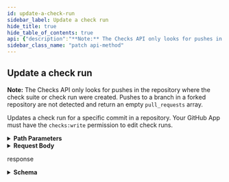```yaml
---
id: update-a-check-run
sidebar_label: Update a check run
hide_title: true
hide_table_of_contents: true
api: {"description":"**Note:** The Checks API only looks for pushes in the repository where the check suite or check run were created. Pushes to a branch in a forked repository are not detected and return an empty `pull_requests` array.\n\nUpdates a check run for a specific commit in a repository. Your GitHub App must have the `checks:write` permission to edit check runs.","externalDocs":{"description":"API method documentation","url":"https://docs.github.com/rest/reference/checks#update-a-check-run"},"operationId":"checks/update","parameters":[{"in":"path","name":"owner","required":true,"schema":{"type":"string"}},{"in":"path","name":"repo","required":true,"schema":{"type":"string"}},{"description":"check_run_id parameter","in":"path","name":"check_run_id","required":true,"schema":{"type":"integer"}}],"requestBody":{"content":{"application/json":{"example":{"completed_at":"2018-05-04T01:14:52.000Z","conclusion":"success","name":"mighty_readme","output":{"annotations":[{"annotation_level":"warning","end_line":2,"message":"Check your spelling for 'banaas'.","path":"README.md","raw_details":"Do you mean 'bananas' or 'banana'?","start_line":2,"title":"Spell Checker"},{"annotation_level":"warning","end_line":4,"message":"Check your spelling for 'aples'","path":"README.md","raw_details":"Do you mean 'apples' or 'Naples'","start_line":4,"title":"Spell Checker"}],"images":[{"alt":"Super bananas","image_url":"http://example.com/images/42"}],"summary":"There are 0 failures, 2 warnings, and 1 notices.","text":"You may have some misspelled words on lines 2 and 4. You also may want to add a section in your README about how to install your app.","title":"Mighty Readme report"},"started_at":"2018-05-04T01:14:52.000Z","status":"completed"},"schema":{"anyOf":[{"additionalProperties":true,"properties":{"status":{"enum":["completed"]}},"required":["conclusion"]},{"additionalProperties":true,"properties":{"status":{"enum":["queued","in_progress"]}}}],"properties":{"actions":{"description":"Possible further actions the integrator can perform, which a user may trigger. Each action includes a `label`, `identifier` and `description`. A maximum of three actions are accepted. See the [`actions` object](https://docs.github.com/rest/reference/checks#actions-object) description. To learn more about check runs and requested actions, see \"[Check runs and requested actions](https://docs.github.com/rest/reference/checks#check-runs-and-requested-actions).\"","items":{"properties":{"description":{"description":"A short explanation of what this action would do. The maximum size is 40 characters.","maxLength":40,"type":"string"},"identifier":{"description":"A reference for the action on the integrator's system. The maximum size is 20 characters.","maxLength":20,"type":"string"},"label":{"description":"The text to be displayed on a button in the web UI. The maximum size is 20 characters.","maxLength":20,"type":"string"}},"required":["label","description","identifier"],"type":"object"},"maxItems":3,"type":"array"},"completed_at":{"description":"The time the check completed. This is a timestamp in [ISO 8601](https://en.wikipedia.org/wiki/ISO_8601) format: `YYYY-MM-DDTHH:MM:SSZ`.","type":"string"},"conclusion":{"description":"**Required if you provide `completed_at` or a `status` of `completed`**. The final conclusion of the check. Can be one of `action_required`, `cancelled`, `failure`, `neutral`, `success`, `skipped`, `stale`, or `timed_out`.  \n**Note:** Providing `conclusion` will automatically set the `status` parameter to `completed`. You cannot change a check run conclusion to `stale`, only GitHub can set this.","enum":["action_required","cancelled","failure","neutral","success","skipped","stale","timed_out"],"type":"string"},"details_url":{"description":"The URL of the integrator's site that has the full details of the check.","type":"string"},"external_id":{"description":"A reference for the run on the integrator's system.","type":"string"},"name":{"description":"The name of the check. For example, \"code-coverage\".","type":"string"},"output":{"description":"Check runs can accept a variety of data in the `output` object, including a `title` and `summary` and can optionally provide descriptive details about the run. See the [`output` object](https://docs.github.com/rest/reference/checks#output-object-1) description.","properties":{"annotations":{"description":"Adds information from your analysis to specific lines of code. Annotations are visible in GitHub's pull request UI. Annotations are visible in GitHub's pull request UI. The Checks API limits the number of annotations to a maximum of 50 per API request. To create more than 50 annotations, you have to make multiple requests to the [Update a check run](https://docs.github.com/rest/reference/checks#update-a-check-run) endpoint. Each time you update the check run, annotations are appended to the list of annotations that already exist for the check run. For details about annotations in the UI, see \"[About status checks](https://help.github.com/articles/about-status-checks#checks)\". See the [`annotations` object](https://docs.github.com/rest/reference/checks#annotations-object-1) description for details.","items":{"properties":{"annotation_level":{"description":"The level of the annotation. Can be one of `notice`, `warning`, or `failure`.","enum":["notice","warning","failure"],"type":"string"},"end_column":{"description":"The end column of the annotation. Annotations only support `start_column` and `end_column` on the same line. Omit this parameter if `start_line` and `end_line` have different values.","type":"integer"},"end_line":{"description":"The end line of the annotation.","type":"integer"},"message":{"description":"A short description of the feedback for these lines of code. The maximum size is 64 KB.","type":"string"},"path":{"description":"The path of the file to add an annotation to. For example, `assets/css/main.css`.","type":"string"},"raw_details":{"description":"Details about this annotation. The maximum size is 64 KB.","type":"string"},"start_column":{"description":"The start column of the annotation. Annotations only support `start_column` and `end_column` on the same line. Omit this parameter if `start_line` and `end_line` have different values.","type":"integer"},"start_line":{"description":"The start line of the annotation.","type":"integer"},"title":{"description":"The title that represents the annotation. The maximum size is 255 characters.","type":"string"}},"required":["path","start_line","end_line","annotation_level","message"],"type":"object"},"maxItems":50,"type":"array"},"images":{"description":"Adds images to the output displayed in the GitHub pull request UI. See the [`images` object](https://docs.github.com/rest/reference/checks#annotations-object-1) description for details.","items":{"properties":{"alt":{"description":"The alternative text for the image.","type":"string"},"caption":{"description":"A short image description.","type":"string"},"image_url":{"description":"The full URL of the image.","type":"string"}},"required":["alt","image_url"],"type":"object"},"type":"array"},"summary":{"description":"Can contain Markdown.","maxLength":65535,"type":"string"},"text":{"description":"Can contain Markdown.","maxLength":65535,"type":"string"},"title":{"description":"**Required**.","type":"string"}},"required":["summary"],"type":"object"},"started_at":{"description":"This is a timestamp in [ISO 8601](https://en.wikipedia.org/wiki/ISO_8601) format: `YYYY-MM-DDTHH:MM:SSZ`.","type":"string"},"status":{"description":"The current status. Can be one of `queued`, `in_progress`, or `completed`.","enum":["queued","in_progress","completed"],"type":"string"}},"type":"object"}}}},"responses":{"200":{"content":{"application/json":{"examples":{"default":{"value":{"app":{"created_at":"2017-07-08T20:18:44.000Z","description":"","events":["push","pull_request"],"external_url":"https://example.com","html_url":"https://github.com/apps/octoapp","id":1,"name":"Octocat App","node_id":"MDExOkludGVncmF0aW9uMQ==","owner":{"avatar_url":"https://github.com/images/error/octocat_happy.gif","events_url":"https://api.github.com/orgs/github/events","followers_url":"https://api.github.com/users/octocat/followers","following_url":"https://api.github.com/users/octocat/following{/other_user}","gists_url":"https://api.github.com/users/octocat/gists{/gist_id}","gravatar_id":"","html_url":"https://github.com/octocat","id":1,"login":"github","node_id":"MDEyOk9yZ2FuaXphdGlvbjE=","organizations_url":"https://api.github.com/users/octocat/orgs","received_events_url":"https://api.github.com/users/octocat/received_events","repos_url":"https://api.github.com/orgs/github/repos","site_admin":true,"starred_url":"https://api.github.com/users/octocat/starred{/owner}{/repo}","subscriptions_url":"https://api.github.com/users/octocat/subscriptions","type":"User","url":"https://api.github.com/orgs/github"},"permissions":{"contents":"read","issues":"write","metadata":"read","single_file":"write"},"slug":"octoapp","updated_at":"2017-07-08T20:18:44.000Z"},"check_suite":{"id":5},"completed_at":"2018-05-04T01:14:52.000Z","conclusion":"neutral","details_url":"https://example.com","external_id":"","head_sha":"ce587453ced02b1526dfb4cb910479d431683101","html_url":"https://github.com/github/hello-world/runs/4","id":4,"name":"mighty_readme","node_id":"MDg6Q2hlY2tSdW40","output":{"annotations_count":2,"annotations_url":"https://api.github.com/repos/github/hello-world/check-runs/4/annotations","summary":"There are 0 failures, 2 warnings, and 1 notice.","text":"You may have some misspelled words on lines 2 and 4. You also may want to add a section in your README about how to install your app.","title":"Mighty Readme report"},"pull_requests":[{"base":{"ref":"master","repo":{"id":526,"name":"hello-world","url":"https://api.github.com/repos/github/hello-world"},"sha":"e7fdf7640066d71ad16a86fbcbb9c6a10a18af4f"},"head":{"ref":"say-hello","repo":{"id":526,"name":"hello-world","url":"https://api.github.com/repos/github/hello-world"},"sha":"3dca65fa3e8d4b3da3f3d056c59aee1c50f41390"},"id":1934,"number":3956,"url":"https://api.github.com/repos/github/hello-world/pulls/1"}],"started_at":"2018-05-04T01:14:52.000Z","status":"completed","url":"https://api.github.com/repos/github/hello-world/check-runs/4"}}},"schema":{"description":"A check performed on the code of a given code change","properties":{"app":{"allOf":[{"additionalProperties":true,"description":"GitHub apps are a new way to extend GitHub. They can be installed directly on organizations and user accounts and granted access to specific repositories. They come with granular permissions and built-in webhooks. GitHub apps are first class actors within GitHub.","properties":{"client_id":{"example":"\"Iv1.25b5d1e65ffc4022\"","type":"string"},"client_secret":{"example":"\"1d4b2097ac622ba702d19de498f005747a8b21d3\"","type":"string"},"created_at":{"example":"2017-07-08T20:18:44.000Z","format":"date-time","type":"string"},"description":{"example":"The description of the app.","nullable":true,"type":"string"},"events":{"description":"The list of events for the GitHub app","example":["label","deployment"],"items":{"type":"string"},"type":"array"},"external_url":{"example":"https://example.com","format":"uri","type":"string"},"html_url":{"example":"https://github.com/apps/super-ci","format":"uri","type":"string"},"id":{"description":"Unique identifier of the GitHub app","example":37,"type":"integer"},"installations_count":{"description":"The number of installations associated with the GitHub app","example":5,"type":"integer"},"name":{"description":"The name of the GitHub app","example":"Probot Owners","type":"string"},"node_id":{"example":"MDExOkludGVncmF0aW9uMQ==","type":"string"},"owner":{"allOf":[{"description":"Simple User","nullable":true,"properties":{"avatar_url":{"example":"https://github.com/images/error/octocat_happy.gif","format":"uri","type":"string"},"events_url":{"example":"https://api.github.com/users/octocat/events{/privacy}","type":"string"},"followers_url":{"example":"https://api.github.com/users/octocat/followers","format":"uri","type":"string"},"following_url":{"example":"https://api.github.com/users/octocat/following{/other_user}","type":"string"},"gists_url":{"example":"https://api.github.com/users/octocat/gists{/gist_id}","type":"string"},"gravatar_id":{"example":"41d064eb2195891e12d0413f63227ea7","nullable":true,"type":"string"},"html_url":{"example":"https://github.com/octocat","format":"uri","type":"string"},"id":{"example":1,"type":"integer"},"login":{"example":"octocat","type":"string"},"node_id":{"example":"MDQ6VXNlcjE=","type":"string"},"organizations_url":{"example":"https://api.github.com/users/octocat/orgs","format":"uri","type":"string"},"received_events_url":{"example":"https://api.github.com/users/octocat/received_events","format":"uri","type":"string"},"repos_url":{"example":"https://api.github.com/users/octocat/repos","format":"uri","type":"string"},"site_admin":{"type":"boolean"},"starred_at":{"example":"\"2020-07-09T00:17:55Z\"","type":"string"},"starred_url":{"example":"https://api.github.com/users/octocat/starred{/owner}{/repo}","type":"string"},"subscriptions_url":{"example":"https://api.github.com/users/octocat/subscriptions","format":"uri","type":"string"},"type":{"example":"User","type":"string"},"url":{"example":"https://api.github.com/users/octocat","format":"uri","type":"string"}},"required":["avatar_url","events_url","followers_url","following_url","gists_url","gravatar_id","html_url","id","node_id","login","organizations_url","received_events_url","repos_url","site_admin","starred_url","subscriptions_url","type","url"],"title":"Simple User","type":"object"}],"nullable":true},"pem":{"example":"\"-----BEGIN RSA PRIVATE KEY-----\\nMIIEogIBAAKCAQEArYxrNYD/iT5CZVpRJu4rBKmmze3PVmT/gCo2ATUvDvZTPTey\\nxcGJ3vvrJXazKk06pN05TN29o98jrYz4cengG3YGsXPNEpKsIrEl8NhbnxapEnM9\\nJCMRe0P5JcPsfZlX6hmiT7136GRWiGOUba2X9+HKh8QJVLG5rM007TBER9/z9mWm\\nrJuNh+m5l320oBQY/Qq3A7wzdEfZw8qm/mIN0FCeoXH1L6B8xXWaAYBwhTEh6SSn\\nZHlO1Xu1JWDmAvBCi0RO5aRSKM8q9QEkvvHP4yweAtK3N8+aAbZ7ovaDhyGz8r6r\\nzhU1b8Uo0Z2ysf503WqzQgIajr7Fry7/kUwpgQIDAQABAoIBADwJp80Ko1xHPZDy\\nfcCKBDfIuPvkmSW6KumbsLMaQv1aGdHDwwTGv3t0ixSay8CGlxMRtRDyZPib6SvQ\\n6OH/lpfpbMdW2ErkksgtoIKBVrDilfrcAvrNZu7NxRNbhCSvN8q0s4ICecjbbVQh\\nnueSdlA6vGXbW58BHMq68uRbHkP+k+mM9U0mDJ1HMch67wlg5GbayVRt63H7R2+r\\nVxcna7B80J/lCEjIYZznawgiTvp3MSanTglqAYi+m1EcSsP14bJIB9vgaxS79kTu\\noiSo93leJbBvuGo8QEiUqTwMw4tDksmkLsoqNKQ1q9P7LZ9DGcujtPy4EZsamSJT\\ny8OJt0ECgYEA2lxOxJsQk2kI325JgKFjo92mQeUObIvPfSNWUIZQDTjniOI6Gv63\\nGLWVFrZcvQBWjMEQraJA9xjPbblV8PtfO87MiJGLWCHFxmPz2dzoedN+2Coxom8m\\nV95CLz8QUShuao6u/RYcvUaZEoYs5bHcTmy5sBK80JyEmafJPtCQVxMCgYEAy3ar\\nZr3yv4xRPEPMat4rseswmuMooSaK3SKub19WFI5IAtB/e7qR1Rj9JhOGcZz+OQrl\\nT78O2OFYlgOIkJPvRMrPpK5V9lslc7tz1FSh3BZMRGq5jSyD7ETSOQ0c8T2O/s7v\\nbeEPbVbDe4mwvM24XByH0GnWveVxaDl51ABD65sCgYB3ZAspUkOA5egVCh8kNpnd\\nSd6SnuQBE3ySRlT2WEnCwP9Ph6oPgn+oAfiPX4xbRqkL8q/k0BdHQ4h+zNwhk7+h\\nWtPYRAP1Xxnc/F+jGjb+DVaIaKGU18MWPg7f+FI6nampl3Q0KvfxwX0GdNhtio8T\\nTj1E+SnFwh56SRQuxSh2gwKBgHKjlIO5NtNSflsUYFM+hyQiPiqnHzddfhSG+/3o\\nm5nNaSmczJesUYreH5San7/YEy2UxAugvP7aSY2MxB+iGsiJ9WD2kZzTUlDZJ7RV\\nUzWsoqBR+eZfVJ2FUWWvy8TpSG6trh4dFxImNtKejCR1TREpSiTV3Zb1dmahK9GV\\nrK9NAoGAbBxRLoC01xfxCTgt5BDiBcFVh4fp5yYKwavJPLzHSpuDOrrI9jDn1oKN\\nonq5sDU1i391zfQvdrbX4Ova48BN+B7p63FocP/MK5tyyBoT8zQEk2+vWDOw7H/Z\\nu5dTCPxTIsoIwUw1I+7yIxqJzLPFgR2gVBwY1ra/8iAqCj+zeBw=\\n-----END RSA PRIVATE KEY-----\\n\"","type":"string"},"permissions":{"additionalProperties":{"type":"string"},"description":"The set of permissions for the GitHub app","example":{"deployments":"write","issues":"read"},"properties":{"checks":{"type":"string"},"contents":{"type":"string"},"deployments":{"type":"string"},"issues":{"type":"string"},"metadata":{"type":"string"}},"type":"object"},"slug":{"description":"The slug name of the GitHub app","example":"probot-owners","type":"string"},"updated_at":{"example":"2017-07-08T20:18:44.000Z","format":"date-time","type":"string"},"webhook_secret":{"example":"\"6fba8f2fc8a7e8f2cca5577eddd82ca7586b3b6b\"","type":"string"}},"required":["id","node_id","owner","name","description","external_url","html_url","created_at","updated_at","permissions","events"],"title":"GitHub app","type":"object"}],"nullable":true},"check_suite":{"nullable":true,"properties":{"id":{"type":"integer"}},"required":["id"],"type":"object"},"completed_at":{"example":"2018-05-04T01:14:52.000Z","format":"date-time","nullable":true,"type":"string"},"conclusion":{"enum":["success","failure","neutral","cancelled","skipped","timed_out","action_required"],"example":"neutral","nullable":true,"type":"string"},"deployment":{"description":"A deployment created as the result of an Actions check run from a workflow that references an environment","properties":{"created_at":{"example":"2012-07-20T01:19:13.000Z","format":"date-time","type":"string"},"description":{"example":"Deploy request from hubot","nullable":true,"type":"string"},"environment":{"description":"Name for the target deployment environment.","example":"production","type":"string"},"id":{"description":"Unique identifier of the deployment","example":42,"type":"integer"},"node_id":{"example":"MDEwOkRlcGxveW1lbnQx","type":"string"},"original_environment":{"example":"staging","type":"string"},"performed_via_github_app":{"allOf":[{"additionalProperties":true,"description":"GitHub apps are a new way to extend GitHub. They can be installed directly on organizations and user accounts and granted access to specific repositories. They come with granular permissions and built-in webhooks. GitHub apps are first class actors within GitHub.","properties":{"client_id":{"example":"\"Iv1.25b5d1e65ffc4022\"","type":"string"},"client_secret":{"example":"\"1d4b2097ac622ba702d19de498f005747a8b21d3\"","type":"string"},"created_at":{"example":"2017-07-08T20:18:44.000Z","format":"date-time","type":"string"},"description":{"example":"The description of the app.","nullable":true,"type":"string"},"events":{"description":"The list of events for the GitHub app","example":["label","deployment"],"items":{"type":"string"},"type":"array"},"external_url":{"example":"https://example.com","format":"uri","type":"string"},"html_url":{"example":"https://github.com/apps/super-ci","format":"uri","type":"string"},"id":{"description":"Unique identifier of the GitHub app","example":37,"type":"integer"},"installations_count":{"description":"The number of installations associated with the GitHub app","example":5,"type":"integer"},"name":{"description":"The name of the GitHub app","example":"Probot Owners","type":"string"},"node_id":{"example":"MDExOkludGVncmF0aW9uMQ==","type":"string"},"owner":{"allOf":[{"description":"Simple User","nullable":true,"properties":{"avatar_url":{"example":"https://github.com/images/error/octocat_happy.gif","format":"uri","type":"string"},"events_url":{"example":"https://api.github.com/users/octocat/events{/privacy}","type":"string"},"followers_url":{"example":"https://api.github.com/users/octocat/followers","format":"uri","type":"string"},"following_url":{"example":"https://api.github.com/users/octocat/following{/other_user}","type":"string"},"gists_url":{"example":"https://api.github.com/users/octocat/gists{/gist_id}","type":"string"},"gravatar_id":{"example":"41d064eb2195891e12d0413f63227ea7","nullable":true,"type":"string"},"html_url":{"example":"https://github.com/octocat","format":"uri","type":"string"},"id":{"example":1,"type":"integer"},"login":{"example":"octocat","type":"string"},"node_id":{"example":"MDQ6VXNlcjE=","type":"string"},"organizations_url":{"example":"https://api.github.com/users/octocat/orgs","format":"uri","type":"string"},"received_events_url":{"example":"https://api.github.com/users/octocat/received_events","format":"uri","type":"string"},"repos_url":{"example":"https://api.github.com/users/octocat/repos","format":"uri","type":"string"},"site_admin":{"type":"boolean"},"starred_at":{"example":"\"2020-07-09T00:17:55Z\"","type":"string"},"starred_url":{"example":"https://api.github.com/users/octocat/starred{/owner}{/repo}","type":"string"},"subscriptions_url":{"example":"https://api.github.com/users/octocat/subscriptions","format":"uri","type":"string"},"type":{"example":"User","type":"string"},"url":{"example":"https://api.github.com/users/octocat","format":"uri","type":"string"}},"required":["avatar_url","events_url","followers_url","following_url","gists_url","gravatar_id","html_url","id","node_id","login","organizations_url","received_events_url","repos_url","site_admin","starred_url","subscriptions_url","type","url"],"title":"Simple User","type":"object"}],"nullable":true},"pem":{"example":"\"-----BEGIN RSA PRIVATE KEY-----\\nMIIEogIBAAKCAQEArYxrNYD/iT5CZVpRJu4rBKmmze3PVmT/gCo2ATUvDvZTPTey\\nxcGJ3vvrJXazKk06pN05TN29o98jrYz4cengG3YGsXPNEpKsIrEl8NhbnxapEnM9\\nJCMRe0P5JcPsfZlX6hmiT7136GRWiGOUba2X9+HKh8QJVLG5rM007TBER9/z9mWm\\nrJuNh+m5l320oBQY/Qq3A7wzdEfZw8qm/mIN0FCeoXH1L6B8xXWaAYBwhTEh6SSn\\nZHlO1Xu1JWDmAvBCi0RO5aRSKM8q9QEkvvHP4yweAtK3N8+aAbZ7ovaDhyGz8r6r\\nzhU1b8Uo0Z2ysf503WqzQgIajr7Fry7/kUwpgQIDAQABAoIBADwJp80Ko1xHPZDy\\nfcCKBDfIuPvkmSW6KumbsLMaQv1aGdHDwwTGv3t0ixSay8CGlxMRtRDyZPib6SvQ\\n6OH/lpfpbMdW2ErkksgtoIKBVrDilfrcAvrNZu7NxRNbhCSvN8q0s4ICecjbbVQh\\nnueSdlA6vGXbW58BHMq68uRbHkP+k+mM9U0mDJ1HMch67wlg5GbayVRt63H7R2+r\\nVxcna7B80J/lCEjIYZznawgiTvp3MSanTglqAYi+m1EcSsP14bJIB9vgaxS79kTu\\noiSo93leJbBvuGo8QEiUqTwMw4tDksmkLsoqNKQ1q9P7LZ9DGcujtPy4EZsamSJT\\ny8OJt0ECgYEA2lxOxJsQk2kI325JgKFjo92mQeUObIvPfSNWUIZQDTjniOI6Gv63\\nGLWVFrZcvQBWjMEQraJA9xjPbblV8PtfO87MiJGLWCHFxmPz2dzoedN+2Coxom8m\\nV95CLz8QUShuao6u/RYcvUaZEoYs5bHcTmy5sBK80JyEmafJPtCQVxMCgYEAy3ar\\nZr3yv4xRPEPMat4rseswmuMooSaK3SKub19WFI5IAtB/e7qR1Rj9JhOGcZz+OQrl\\nT78O2OFYlgOIkJPvRMrPpK5V9lslc7tz1FSh3BZMRGq5jSyD7ETSOQ0c8T2O/s7v\\nbeEPbVbDe4mwvM24XByH0GnWveVxaDl51ABD65sCgYB3ZAspUkOA5egVCh8kNpnd\\nSd6SnuQBE3ySRlT2WEnCwP9Ph6oPgn+oAfiPX4xbRqkL8q/k0BdHQ4h+zNwhk7+h\\nWtPYRAP1Xxnc/F+jGjb+DVaIaKGU18MWPg7f+FI6nampl3Q0KvfxwX0GdNhtio8T\\nTj1E+SnFwh56SRQuxSh2gwKBgHKjlIO5NtNSflsUYFM+hyQiPiqnHzddfhSG+/3o\\nm5nNaSmczJesUYreH5San7/YEy2UxAugvP7aSY2MxB+iGsiJ9WD2kZzTUlDZJ7RV\\nUzWsoqBR+eZfVJ2FUWWvy8TpSG6trh4dFxImNtKejCR1TREpSiTV3Zb1dmahK9GV\\nrK9NAoGAbBxRLoC01xfxCTgt5BDiBcFVh4fp5yYKwavJPLzHSpuDOrrI9jDn1oKN\\nonq5sDU1i391zfQvdrbX4Ova48BN+B7p63FocP/MK5tyyBoT8zQEk2+vWDOw7H/Z\\nu5dTCPxTIsoIwUw1I+7yIxqJzLPFgR2gVBwY1ra/8iAqCj+zeBw=\\n-----END RSA PRIVATE KEY-----\\n\"","type":"string"},"permissions":{"additionalProperties":{"type":"string"},"description":"The set of permissions for the GitHub app","example":{"deployments":"write","issues":"read"},"properties":{"checks":{"type":"string"},"contents":{"type":"string"},"deployments":{"type":"string"},"issues":{"type":"string"},"metadata":{"type":"string"}},"type":"object"},"slug":{"description":"The slug name of the GitHub app","example":"probot-owners","type":"string"},"updated_at":{"example":"2017-07-08T20:18:44.000Z","format":"date-time","type":"string"},"webhook_secret":{"example":"\"6fba8f2fc8a7e8f2cca5577eddd82ca7586b3b6b\"","type":"string"}},"required":["id","node_id","owner","name","description","external_url","html_url","created_at","updated_at","permissions","events"],"title":"GitHub app","type":"object"}],"nullable":true},"production_environment":{"description":"Specifies if the given environment is one that end-users directly interact with. Default: false.","example":true,"type":"boolean"},"repository_url":{"example":"https://api.github.com/repos/octocat/example","format":"uri","type":"string"},"statuses_url":{"example":"https://api.github.com/repos/octocat/example/deployments/1/statuses","format":"uri","type":"string"},"task":{"description":"Parameter to specify a task to execute","example":"deploy","type":"string"},"transient_environment":{"description":"Specifies if the given environment is will no longer exist at some point in the future. Default: false.","example":true,"type":"boolean"},"updated_at":{"example":"2012-07-20T01:19:13.000Z","format":"date-time","type":"string"},"url":{"example":"https://api.github.com/repos/octocat/example/deployments/1","format":"uri","type":"string"}},"required":["id","node_id","task","environment","description","statuses_url","repository_url","url","created_at","updated_at"],"title":"Deployment","type":"object"},"details_url":{"example":"https://example.com","nullable":true,"type":"string"},"external_id":{"example":"42","nullable":true,"type":"string"},"head_sha":{"description":"The SHA of the commit that is being checked.","example":"009b8a3a9ccbb128af87f9b1c0f4c62e8a304f6d","type":"string"},"html_url":{"example":"https://github.com/github/hello-world/runs/4","nullable":true,"type":"string"},"id":{"description":"The id of the check.","example":21,"type":"integer"},"name":{"description":"The name of the check.","example":"test-coverage","type":"string"},"node_id":{"example":"MDg6Q2hlY2tSdW40","type":"string"},"output":{"properties":{"annotations_count":{"type":"integer"},"annotations_url":{"format":"uri","type":"string"},"summary":{"nullable":true,"type":"string"},"text":{"nullable":true,"type":"string"},"title":{"nullable":true,"type":"string"}},"required":["title","summary","text","annotations_count","annotations_url"],"type":"object"},"pull_requests":{"items":{"properties":{"base":{"properties":{"ref":{"type":"string"},"repo":{"properties":{"id":{"type":"integer"},"name":{"type":"string"},"url":{"type":"string"}},"required":["id","url","name"],"type":"object"},"sha":{"type":"string"}},"required":["ref","sha","repo"],"type":"object"},"head":{"properties":{"ref":{"type":"string"},"repo":{"properties":{"id":{"type":"integer"},"name":{"type":"string"},"url":{"type":"string"}},"required":["id","url","name"],"type":"object"},"sha":{"type":"string"}},"required":["ref","sha","repo"],"type":"object"},"id":{"type":"integer"},"number":{"type":"integer"},"url":{"type":"string"}},"required":["id","number","url","head","base"],"title":"Pull Request Minimal","type":"object"}},"started_at":{"example":"2018-05-04T01:14:52.000Z","format":"date-time","nullable":true,"type":"string"},"status":{"description":"The phase of the lifecycle that the check is currently in.","enum":["queued","in_progress","completed"],"example":"queued","type":"string"},"url":{"example":"https://api.github.com/repos/github/hello-world/check-runs/4","type":"string"}},"required":["id","node_id","head_sha","name","url","html_url","details_url","status","conclusion","started_at","completed_at","external_id","check_suite","output","app","pull_requests"],"title":"CheckRun","type":"object"}}},"description":"response"}},"tags":["checks"],"x-github":{"category":"checks","enabledForGitHubApps":true,"githubCloudOnly":false,"previews":[],"subcategory":"runs"},"method":"patch","path":"/repos/{owner}/{repo}/check-runs/{check_run_id}","servers":[{"url":"https://api.github.com"}],"jsonRequestBodyExample":{"actions":[{"description":"string","identifier":"string","label":"string"}],"completed_at":"string","conclusion":"action_required","details_url":"string","external_id":"string","name":"string","output":{"annotations":[{"annotation_level":"notice","end_column":0,"end_line":0,"message":"string","path":"string","raw_details":"string","start_column":0,"start_line":0,"title":"string"}],"images":[{"alt":"string","caption":"string","image_url":"string"}],"summary":"string","text":"string","title":"string"},"started_at":"string","status":"queued"},"info":{"contact":{"name":"Support","url":"https://support.github.com/contact"},"description":"GitHub's v3 REST API.","license":{"name":"MIT","url":"https://spdx.org/licenses/MIT"},"termsOfService":"https://docs.github.com/articles/github-terms-of-service","title":"GitHub v3 REST API","version":"1.1.4","x-apisguru-categories":["collaboration","developer_tools"],"x-logo":{"url":"https://twitter.com/github/profile_image?size=original"},"x-origin":[{"format":"openapi","url":"https://raw.githubusercontent.com/github/rest-api-description/main/descriptions/api.github.com/api.github.com.json","version":"3.0"}],"x-providerName":"github.com"},"postman":{"name":"Update a check run","description":{"content":"**Note:** The Checks API only looks for pushes in the repository where the check suite or check run were created. Pushes to a branch in a forked repository are not detected and return an empty `pull_requests` array.\n\nUpdates a check run for a specific commit in a repository. Your GitHub App must have the `checks:write` permission to edit check runs.","type":"text/plain"},"url":{"path":["repos",":owner",":repo","check-runs",":check_run_id"],"host":["{{baseUrl}}"],"query":[],"variable":[{"disabled":false,"description":{"content":"(Required) ","type":"text/plain"},"type":"any","value":"","key":"owner"},{"disabled":false,"description":{"content":"(Required) ","type":"text/plain"},"type":"any","value":"","key":"repo"},{"disabled":false,"description":{"content":"(Required) check_run_id parameter","type":"text/plain"},"type":"any","value":"","key":"check_run_id"}]},"header":[{"key":"Content-Type","value":"application/json"},{"key":"Accept","value":"application/json"}],"method":"PATCH","body":{"mode":"raw","raw":"\"\"","options":{"raw":{"language":"json"}}}}}
sidebar_class_name: "patch api-method"
---
```



## Update a check run



**Note:** The Checks API only looks for pushes in the repository where the check suite or check run were created. Pushes to a branch in a forked repository are not detected and return an empty `pull_requests` array.

Updates a check run for a specific commit in a repository. Your GitHub App must have the `checks:write` permission to edit check runs.

<details style={{"marginBottom":"1rem"}}><summary style={{}}><strong>Path Parameters</strong></summary><div><ul><ParamsItem className={"paramsItem"} param={{"in":"path","name":"owner","required":true,"schema":{"type":"string"}}}></ParamsItem><ParamsItem className={"paramsItem"} param={{"in":"path","name":"repo","required":true,"schema":{"type":"string"}}}></ParamsItem><ParamsItem className={"paramsItem"} param={{"description":"check_run_id parameter","in":"path","name":"check_run_id","required":true,"schema":{"type":"integer"}}}></ParamsItem></ul></div></details><details style={{}}><summary style={{"textAlign":"left"}}><strong>Request Body</strong></summary><div style={{"textAlign":"left","marginLeft":"1rem"}}></div><ul style={{"marginLeft":"1rem"}}><SchemaItem collapsible={true} className={"schemaItem"}><details style={{}}><summary style={{}}><strong>actions</strong><span style={{"opacity":"0.6"}}> object[]</span></summary><div style={{"marginLeft":"1rem"}}><div style={{"marginTop":".5rem","marginBottom":".5rem"}}>

Possible further actions the integrator can perform, which a user may trigger. Each action includes a `label`, `identifier` and `description`. A maximum of three actions are accepted. See the [`actions` object](https://docs.github.com/rest/reference/checks#actions-object) description. To learn more about check runs and requested actions, see "[Check runs and requested actions](https://docs.github.com/rest/reference/checks#check-runs-and-requested-actions)."

</div><ul><SchemaItem collapsible={false} name={"description"} required={true} schemaDescription={"A short explanation of what this action would do. The maximum size is 40 characters."} schemaName={"string"} qualifierMessage={"**Possible values:** length ≤ 40"}></SchemaItem><SchemaItem collapsible={false} name={"identifier"} required={true} schemaDescription={"A reference for the action on the integrator's system. The maximum size is 20 characters."} schemaName={"string"} qualifierMessage={"**Possible values:** length ≤ 20"}></SchemaItem><SchemaItem collapsible={false} name={"label"} required={true} schemaDescription={"The text to be displayed on a button in the web UI. The maximum size is 20 characters."} schemaName={"string"} qualifierMessage={"**Possible values:** length ≤ 20"}></SchemaItem></ul></div></details></SchemaItem><SchemaItem collapsible={false} name={"completed_at"} required={false} schemaDescription={"The time the check completed. This is a timestamp in [ISO 8601](https://en.wikipedia.org/wiki/ISO_8601) format: `YYYY-MM-DDTHH:MM:SSZ`."} schemaName={"string"} qualifierMessage={undefined}></SchemaItem><SchemaItem collapsible={false} name={"conclusion"} required={false} schemaDescription={"**Required if you provide `completed_at` or a `status` of `completed`**. The final conclusion of the check. Can be one of `action_required`, `cancelled`, `failure`, `neutral`, `success`, `skipped`, `stale`, or `timed_out`.  \n**Note:** Providing `conclusion` will automatically set the `status` parameter to `completed`. You cannot change a check run conclusion to `stale`, only GitHub can set this."} schemaName={"string"} qualifierMessage={"**Possible values:** [`action_required`, `cancelled`, `failure`, `neutral`, `success`, `skipped`, `stale`, `timed_out`]"}></SchemaItem><SchemaItem collapsible={false} name={"details_url"} required={false} schemaDescription={"The URL of the integrator's site that has the full details of the check."} schemaName={"string"} qualifierMessage={undefined}></SchemaItem><SchemaItem collapsible={false} name={"external_id"} required={false} schemaDescription={"A reference for the run on the integrator's system."} schemaName={"string"} qualifierMessage={undefined}></SchemaItem><SchemaItem collapsible={false} name={"name"} required={false} schemaDescription={"The name of the check. For example, \"code-coverage\"."} schemaName={"string"} qualifierMessage={undefined}></SchemaItem><SchemaItem collapsible={true} className={"schemaItem"}><details style={{}}><summary style={{}}><strong>output</strong><span style={{"opacity":"0.6"}}> object</span></summary><div style={{"marginLeft":"1rem"}}><div style={{"marginTop":".5rem","marginBottom":".5rem"}}>

Check runs can accept a variety of data in the `output` object, including a `title` and `summary` and can optionally provide descriptive details about the run. See the [`output` object](https://docs.github.com/rest/reference/checks#output-object-1) description.

</div><ul><SchemaItem collapsible={true} className={"schemaItem"}><details style={{}}><summary style={{}}><strong>annotations</strong><span style={{"opacity":"0.6"}}> object[]</span></summary><div style={{"marginLeft":"1rem"}}><div style={{"marginTop":".5rem","marginBottom":".5rem"}}>

Adds information from your analysis to specific lines of code. Annotations are visible in GitHub's pull request UI. Annotations are visible in GitHub's pull request UI. The Checks API limits the number of annotations to a maximum of 50 per API request. To create more than 50 annotations, you have to make multiple requests to the [Update a check run](https://docs.github.com/rest/reference/checks#update-a-check-run) endpoint. Each time you update the check run, annotations are appended to the list of annotations that already exist for the check run. For details about annotations in the UI, see "[About status checks](https://help.github.com/articles/about-status-checks#checks)". See the [`annotations` object](https://docs.github.com/rest/reference/checks#annotations-object-1) description for details.

</div><ul><SchemaItem collapsible={false} name={"annotation_level"} required={true} schemaDescription={"The level of the annotation. Can be one of `notice`, `warning`, or `failure`."} schemaName={"string"} qualifierMessage={"**Possible values:** [`notice`, `warning`, `failure`]"}></SchemaItem><SchemaItem collapsible={false} name={"end_column"} required={false} schemaDescription={"The end column of the annotation. Annotations only support `start_column` and `end_column` on the same line. Omit this parameter if `start_line` and `end_line` have different values."} schemaName={"integer"} qualifierMessage={undefined}></SchemaItem><SchemaItem collapsible={false} name={"end_line"} required={true} schemaDescription={"The end line of the annotation."} schemaName={"integer"} qualifierMessage={undefined}></SchemaItem><SchemaItem collapsible={false} name={"message"} required={true} schemaDescription={"A short description of the feedback for these lines of code. The maximum size is 64 KB."} schemaName={"string"} qualifierMessage={undefined}></SchemaItem><SchemaItem collapsible={false} name={"path"} required={true} schemaDescription={"The path of the file to add an annotation to. For example, `assets/css/main.css`."} schemaName={"string"} qualifierMessage={undefined}></SchemaItem><SchemaItem collapsible={false} name={"raw_details"} required={false} schemaDescription={"Details about this annotation. The maximum size is 64 KB."} schemaName={"string"} qualifierMessage={undefined}></SchemaItem><SchemaItem collapsible={false} name={"start_column"} required={false} schemaDescription={"The start column of the annotation. Annotations only support `start_column` and `end_column` on the same line. Omit this parameter if `start_line` and `end_line` have different values."} schemaName={"integer"} qualifierMessage={undefined}></SchemaItem><SchemaItem collapsible={false} name={"start_line"} required={true} schemaDescription={"The start line of the annotation."} schemaName={"integer"} qualifierMessage={undefined}></SchemaItem><SchemaItem collapsible={false} name={"title"} required={false} schemaDescription={"The title that represents the annotation. The maximum size is 255 characters."} schemaName={"string"} qualifierMessage={undefined}></SchemaItem></ul></div></details></SchemaItem><SchemaItem collapsible={true} className={"schemaItem"}><details style={{}}><summary style={{}}><strong>images</strong><span style={{"opacity":"0.6"}}> object[]</span></summary><div style={{"marginLeft":"1rem"}}><div style={{"marginTop":".5rem","marginBottom":".5rem"}}>

Adds images to the output displayed in the GitHub pull request UI. See the [`images` object](https://docs.github.com/rest/reference/checks#annotations-object-1) description for details.

</div><ul><SchemaItem collapsible={false} name={"alt"} required={true} schemaDescription={"The alternative text for the image."} schemaName={"string"} qualifierMessage={undefined}></SchemaItem><SchemaItem collapsible={false} name={"caption"} required={false} schemaDescription={"A short image description."} schemaName={"string"} qualifierMessage={undefined}></SchemaItem><SchemaItem collapsible={false} name={"image_url"} required={true} schemaDescription={"The full URL of the image."} schemaName={"string"} qualifierMessage={undefined}></SchemaItem></ul></div></details></SchemaItem><SchemaItem collapsible={false} name={"summary"} required={true} schemaDescription={"Can contain Markdown."} schemaName={"string"} qualifierMessage={"**Possible values:** length ≤ 65535"}></SchemaItem><SchemaItem collapsible={false} name={"text"} required={false} schemaDescription={"Can contain Markdown."} schemaName={"string"} qualifierMessage={"**Possible values:** length ≤ 65535"}></SchemaItem><SchemaItem collapsible={false} name={"title"} required={false} schemaDescription={"**Required**."} schemaName={"string"} qualifierMessage={undefined}></SchemaItem></ul></div></details></SchemaItem><SchemaItem collapsible={false} name={"started_at"} required={false} schemaDescription={"This is a timestamp in [ISO 8601](https://en.wikipedia.org/wiki/ISO_8601) format: `YYYY-MM-DDTHH:MM:SSZ`."} schemaName={"string"} qualifierMessage={undefined}></SchemaItem><SchemaItem collapsible={false} name={"status"} required={false} schemaDescription={"The current status. Can be one of `queued`, `in_progress`, or `completed`."} schemaName={"string"} qualifierMessage={"**Possible values:** [`queued`, `in_progress`, `completed`]"}></SchemaItem></ul></details><div><ApiTabs><TabItem label={"200"} value={"200"}><div>

response

</div><div><details style={{}}><summary style={{"textAlign":"left"}}><strong>Schema</strong></summary><div style={{"textAlign":"left","marginLeft":"1rem"}}></div><ul style={{"marginLeft":"1rem"}}><SchemaItem collapsible={true} className={"schemaItem"}><details style={{}}><summary style={{}}><strong>app</strong><span style={{"opacity":"0.6"}}> object</span><strong style={{"fontSize":"var(--ifm-code-font-size)","color":"var(--openapi-required)"}}> required</strong></summary><div style={{"marginLeft":"1rem"}}><div><span className={"badge badge--info"} style={{"marginBottom":"1rem"}}>allOf</span><ul className={"allOf"}><SchemaItem collapsible={false} name={"client_id"} required={false} schemaDescription={undefined} schemaName={"string"} qualifierMessage={undefined}></SchemaItem><SchemaItem collapsible={false} name={"client_secret"} required={false} schemaDescription={undefined} schemaName={"string"} qualifierMessage={undefined}></SchemaItem><SchemaItem collapsible={false} name={"created_at"} required={true} schemaDescription={undefined} schemaName={"date-time"} qualifierMessage={undefined}></SchemaItem><SchemaItem collapsible={false} name={"description"} required={true} schemaDescription={undefined} schemaName={"string"} qualifierMessage={undefined}></SchemaItem><SchemaItem collapsible={false} name={"events"} required={true} schemaDescription={"The list of events for the GitHub app"} schemaName={"string[]"} qualifierMessage={undefined}></SchemaItem><SchemaItem collapsible={false} name={"external_url"} required={true} schemaDescription={undefined} schemaName={"uri"} qualifierMessage={undefined}></SchemaItem><SchemaItem collapsible={false} name={"html_url"} required={true} schemaDescription={undefined} schemaName={"uri"} qualifierMessage={undefined}></SchemaItem><SchemaItem collapsible={false} name={"id"} required={true} schemaDescription={"Unique identifier of the GitHub app"} schemaName={"integer"} qualifierMessage={undefined}></SchemaItem><SchemaItem collapsible={false} name={"installations_count"} required={false} schemaDescription={"The number of installations associated with the GitHub app"} schemaName={"integer"} qualifierMessage={undefined}></SchemaItem><SchemaItem collapsible={false} name={"name"} required={true} schemaDescription={"The name of the GitHub app"} schemaName={"string"} qualifierMessage={undefined}></SchemaItem><SchemaItem collapsible={false} name={"node_id"} required={true} schemaDescription={undefined} schemaName={"string"} qualifierMessage={undefined}></SchemaItem><SchemaItem collapsible={true} className={"schemaItem"}><details style={{}}><summary style={{}}><strong>owner</strong><span style={{"opacity":"0.6"}}> object</span><strong style={{"fontSize":"var(--ifm-code-font-size)","color":"var(--openapi-required)"}}> required</strong></summary><div style={{"marginLeft":"1rem"}}><div style={{"marginTop":".5rem","marginBottom":".5rem"}}>

Simple User

</div><ul><SchemaItem collapsible={false} name={"avatar_url"} required={true} schemaDescription={undefined} schemaName={"uri"} qualifierMessage={undefined}></SchemaItem><SchemaItem collapsible={false} name={"events_url"} required={true} schemaDescription={undefined} schemaName={"string"} qualifierMessage={undefined}></SchemaItem><SchemaItem collapsible={false} name={"followers_url"} required={true} schemaDescription={undefined} schemaName={"uri"} qualifierMessage={undefined}></SchemaItem><SchemaItem collapsible={false} name={"following_url"} required={true} schemaDescription={undefined} schemaName={"string"} qualifierMessage={undefined}></SchemaItem><SchemaItem collapsible={false} name={"gists_url"} required={true} schemaDescription={undefined} schemaName={"string"} qualifierMessage={undefined}></SchemaItem><SchemaItem collapsible={false} name={"gravatar_id"} required={true} schemaDescription={undefined} schemaName={"string"} qualifierMessage={undefined}></SchemaItem><SchemaItem collapsible={false} name={"html_url"} required={true} schemaDescription={undefined} schemaName={"uri"} qualifierMessage={undefined}></SchemaItem><SchemaItem collapsible={false} name={"id"} required={true} schemaDescription={undefined} schemaName={"integer"} qualifierMessage={undefined}></SchemaItem><SchemaItem collapsible={false} name={"login"} required={true} schemaDescription={undefined} schemaName={"string"} qualifierMessage={undefined}></SchemaItem><SchemaItem collapsible={false} name={"node_id"} required={true} schemaDescription={undefined} schemaName={"string"} qualifierMessage={undefined}></SchemaItem><SchemaItem collapsible={false} name={"organizations_url"} required={true} schemaDescription={undefined} schemaName={"uri"} qualifierMessage={undefined}></SchemaItem><SchemaItem collapsible={false} name={"received_events_url"} required={true} schemaDescription={undefined} schemaName={"uri"} qualifierMessage={undefined}></SchemaItem><SchemaItem collapsible={false} name={"repos_url"} required={true} schemaDescription={undefined} schemaName={"uri"} qualifierMessage={undefined}></SchemaItem><SchemaItem collapsible={false} name={"site_admin"} required={true} schemaDescription={undefined} schemaName={"boolean"} qualifierMessage={undefined}></SchemaItem><SchemaItem collapsible={false} name={"starred_at"} required={false} schemaDescription={undefined} schemaName={"string"} qualifierMessage={undefined}></SchemaItem><SchemaItem collapsible={false} name={"starred_url"} required={true} schemaDescription={undefined} schemaName={"string"} qualifierMessage={undefined}></SchemaItem><SchemaItem collapsible={false} name={"subscriptions_url"} required={true} schemaDescription={undefined} schemaName={"uri"} qualifierMessage={undefined}></SchemaItem><SchemaItem collapsible={false} name={"type"} required={true} schemaDescription={undefined} schemaName={"string"} qualifierMessage={undefined}></SchemaItem><SchemaItem collapsible={false} name={"url"} required={true} schemaDescription={undefined} schemaName={"uri"} qualifierMessage={undefined}></SchemaItem></ul></div></details></SchemaItem><SchemaItem collapsible={false} name={"pem"} required={false} schemaDescription={undefined} schemaName={"string"} qualifierMessage={undefined}></SchemaItem><SchemaItem collapsible={true} className={"schemaItem"}><details style={{}}><summary style={{}}><strong>permissions</strong><span style={{"opacity":"0.6"}}> object</span><strong style={{"fontSize":"var(--ifm-code-font-size)","color":"var(--openapi-required)"}}> required</strong></summary><div style={{"marginLeft":"1rem"}}><div style={{"marginTop":".5rem","marginBottom":".5rem"}}>

The set of permissions for the GitHub app

</div><ul><SchemaItem collapsible={false} name={"checks"} required={false} schemaDescription={undefined} schemaName={"string"} qualifierMessage={undefined}></SchemaItem><SchemaItem collapsible={false} name={"contents"} required={false} schemaDescription={undefined} schemaName={"string"} qualifierMessage={undefined}></SchemaItem><SchemaItem collapsible={false} name={"deployments"} required={false} schemaDescription={undefined} schemaName={"string"} qualifierMessage={undefined}></SchemaItem><SchemaItem collapsible={false} name={"issues"} required={false} schemaDescription={undefined} schemaName={"string"} qualifierMessage={undefined}></SchemaItem><SchemaItem collapsible={false} name={"metadata"} required={false} schemaDescription={undefined} schemaName={"string"} qualifierMessage={undefined}></SchemaItem></ul></div></details></SchemaItem><SchemaItem collapsible={false} name={"slug"} required={false} schemaDescription={"The slug name of the GitHub app"} schemaName={"string"} qualifierMessage={undefined}></SchemaItem><SchemaItem collapsible={false} name={"updated_at"} required={true} schemaDescription={undefined} schemaName={"date-time"} qualifierMessage={undefined}></SchemaItem><SchemaItem collapsible={false} name={"webhook_secret"} required={false} schemaDescription={undefined} schemaName={"string"} qualifierMessage={undefined}></SchemaItem></ul></div></div></details></SchemaItem><SchemaItem collapsible={true} className={"schemaItem"}><details style={{}}><summary style={{}}><strong>check_suite</strong><span style={{"opacity":"0.6"}}> object</span><strong style={{"fontSize":"var(--ifm-code-font-size)","color":"var(--openapi-required)"}}> required</strong></summary><div style={{"marginLeft":"1rem"}}><ul><SchemaItem collapsible={false} name={"id"} required={true} schemaDescription={undefined} schemaName={"integer"} qualifierMessage={undefined}></SchemaItem></ul></div></details></SchemaItem><SchemaItem collapsible={false} name={"completed_at"} required={true} schemaDescription={undefined} schemaName={"date-time"} qualifierMessage={undefined}></SchemaItem><SchemaItem collapsible={false} name={"conclusion"} required={true} schemaDescription={undefined} schemaName={"string"} qualifierMessage={"**Possible values:** [`success`, `failure`, `neutral`, `cancelled`, `skipped`, `timed_out`, `action_required`]"}></SchemaItem><SchemaItem collapsible={true} className={"schemaItem"}><details style={{}}><summary style={{}}><strong>deployment</strong><span style={{"opacity":"0.6"}}> object</span></summary><div style={{"marginLeft":"1rem"}}><div style={{"marginTop":".5rem","marginBottom":".5rem"}}>

A deployment created as the result of an Actions check run from a workflow that references an environment

</div><ul><SchemaItem collapsible={false} name={"created_at"} required={true} schemaDescription={undefined} schemaName={"date-time"} qualifierMessage={undefined}></SchemaItem><SchemaItem collapsible={false} name={"description"} required={true} schemaDescription={undefined} schemaName={"string"} qualifierMessage={undefined}></SchemaItem><SchemaItem collapsible={false} name={"environment"} required={true} schemaDescription={"Name for the target deployment environment."} schemaName={"string"} qualifierMessage={undefined}></SchemaItem><SchemaItem collapsible={false} name={"id"} required={true} schemaDescription={"Unique identifier of the deployment"} schemaName={"integer"} qualifierMessage={undefined}></SchemaItem><SchemaItem collapsible={false} name={"node_id"} required={true} schemaDescription={undefined} schemaName={"string"} qualifierMessage={undefined}></SchemaItem><SchemaItem collapsible={false} name={"original_environment"} required={false} schemaDescription={undefined} schemaName={"string"} qualifierMessage={undefined}></SchemaItem><SchemaItem collapsible={true} className={"schemaItem"}><details style={{}}><summary style={{}}><strong>performed_via_github_app</strong><span style={{"opacity":"0.6"}}> object</span></summary><div style={{"marginLeft":"1rem"}}><div><span className={"badge badge--info"} style={{"marginBottom":"1rem"}}>allOf</span><ul className={"allOf"}><SchemaItem collapsible={false} name={"client_id"} required={false} schemaDescription={undefined} schemaName={"string"} qualifierMessage={undefined}></SchemaItem><SchemaItem collapsible={false} name={"client_secret"} required={false} schemaDescription={undefined} schemaName={"string"} qualifierMessage={undefined}></SchemaItem><SchemaItem collapsible={false} name={"created_at"} required={true} schemaDescription={undefined} schemaName={"date-time"} qualifierMessage={undefined}></SchemaItem><SchemaItem collapsible={false} name={"description"} required={true} schemaDescription={undefined} schemaName={"string"} qualifierMessage={undefined}></SchemaItem><SchemaItem collapsible={false} name={"events"} required={true} schemaDescription={"The list of events for the GitHub app"} schemaName={"string[]"} qualifierMessage={undefined}></SchemaItem><SchemaItem collapsible={false} name={"external_url"} required={true} schemaDescription={undefined} schemaName={"uri"} qualifierMessage={undefined}></SchemaItem><SchemaItem collapsible={false} name={"html_url"} required={true} schemaDescription={undefined} schemaName={"uri"} qualifierMessage={undefined}></SchemaItem><SchemaItem collapsible={false} name={"id"} required={true} schemaDescription={"Unique identifier of the GitHub app"} schemaName={"integer"} qualifierMessage={undefined}></SchemaItem><SchemaItem collapsible={false} name={"installations_count"} required={false} schemaDescription={"The number of installations associated with the GitHub app"} schemaName={"integer"} qualifierMessage={undefined}></SchemaItem><SchemaItem collapsible={false} name={"name"} required={true} schemaDescription={"The name of the GitHub app"} schemaName={"string"} qualifierMessage={undefined}></SchemaItem><SchemaItem collapsible={false} name={"node_id"} required={true} schemaDescription={undefined} schemaName={"string"} qualifierMessage={undefined}></SchemaItem><SchemaItem collapsible={true} className={"schemaItem"}><details style={{}}><summary style={{}}><strong>owner</strong><span style={{"opacity":"0.6"}}> object</span><strong style={{"fontSize":"var(--ifm-code-font-size)","color":"var(--openapi-required)"}}> required</strong></summary><div style={{"marginLeft":"1rem"}}><div style={{"marginTop":".5rem","marginBottom":".5rem"}}>

Simple User

</div><ul><SchemaItem collapsible={false} name={"avatar_url"} required={true} schemaDescription={undefined} schemaName={"uri"} qualifierMessage={undefined}></SchemaItem><SchemaItem collapsible={false} name={"events_url"} required={true} schemaDescription={undefined} schemaName={"string"} qualifierMessage={undefined}></SchemaItem><SchemaItem collapsible={false} name={"followers_url"} required={true} schemaDescription={undefined} schemaName={"uri"} qualifierMessage={undefined}></SchemaItem><SchemaItem collapsible={false} name={"following_url"} required={true} schemaDescription={undefined} schemaName={"string"} qualifierMessage={undefined}></SchemaItem><SchemaItem collapsible={false} name={"gists_url"} required={true} schemaDescription={undefined} schemaName={"string"} qualifierMessage={undefined}></SchemaItem><SchemaItem collapsible={false} name={"gravatar_id"} required={true} schemaDescription={undefined} schemaName={"string"} qualifierMessage={undefined}></SchemaItem><SchemaItem collapsible={false} name={"html_url"} required={true} schemaDescription={undefined} schemaName={"uri"} qualifierMessage={undefined}></SchemaItem><SchemaItem collapsible={false} name={"id"} required={true} schemaDescription={undefined} schemaName={"integer"} qualifierMessage={undefined}></SchemaItem><SchemaItem collapsible={false} name={"login"} required={true} schemaDescription={undefined} schemaName={"string"} qualifierMessage={undefined}></SchemaItem><SchemaItem collapsible={false} name={"node_id"} required={true} schemaDescription={undefined} schemaName={"string"} qualifierMessage={undefined}></SchemaItem><SchemaItem collapsible={false} name={"organizations_url"} required={true} schemaDescription={undefined} schemaName={"uri"} qualifierMessage={undefined}></SchemaItem><SchemaItem collapsible={false} name={"received_events_url"} required={true} schemaDescription={undefined} schemaName={"uri"} qualifierMessage={undefined}></SchemaItem><SchemaItem collapsible={false} name={"repos_url"} required={true} schemaDescription={undefined} schemaName={"uri"} qualifierMessage={undefined}></SchemaItem><SchemaItem collapsible={false} name={"site_admin"} required={true} schemaDescription={undefined} schemaName={"boolean"} qualifierMessage={undefined}></SchemaItem><SchemaItem collapsible={false} name={"starred_at"} required={false} schemaDescription={undefined} schemaName={"string"} qualifierMessage={undefined}></SchemaItem><SchemaItem collapsible={false} name={"starred_url"} required={true} schemaDescription={undefined} schemaName={"string"} qualifierMessage={undefined}></SchemaItem><SchemaItem collapsible={false} name={"subscriptions_url"} required={true} schemaDescription={undefined} schemaName={"uri"} qualifierMessage={undefined}></SchemaItem><SchemaItem collapsible={false} name={"type"} required={true} schemaDescription={undefined} schemaName={"string"} qualifierMessage={undefined}></SchemaItem><SchemaItem collapsible={false} name={"url"} required={true} schemaDescription={undefined} schemaName={"uri"} qualifierMessage={undefined}></SchemaItem></ul></div></details></SchemaItem><SchemaItem collapsible={false} name={"pem"} required={false} schemaDescription={undefined} schemaName={"string"} qualifierMessage={undefined}></SchemaItem><SchemaItem collapsible={true} className={"schemaItem"}><details style={{}}><summary style={{}}><strong>permissions</strong><span style={{"opacity":"0.6"}}> object</span><strong style={{"fontSize":"var(--ifm-code-font-size)","color":"var(--openapi-required)"}}> required</strong></summary><div style={{"marginLeft":"1rem"}}><div style={{"marginTop":".5rem","marginBottom":".5rem"}}>

The set of permissions for the GitHub app

</div><ul><SchemaItem collapsible={false} name={"checks"} required={false} schemaDescription={undefined} schemaName={"string"} qualifierMessage={undefined}></SchemaItem><SchemaItem collapsible={false} name={"contents"} required={false} schemaDescription={undefined} schemaName={"string"} qualifierMessage={undefined}></SchemaItem><SchemaItem collapsible={false} name={"deployments"} required={false} schemaDescription={undefined} schemaName={"string"} qualifierMessage={undefined}></SchemaItem><SchemaItem collapsible={false} name={"issues"} required={false} schemaDescription={undefined} schemaName={"string"} qualifierMessage={undefined}></SchemaItem><SchemaItem collapsible={false} name={"metadata"} required={false} schemaDescription={undefined} schemaName={"string"} qualifierMessage={undefined}></SchemaItem></ul></div></details></SchemaItem><SchemaItem collapsible={false} name={"slug"} required={false} schemaDescription={"The slug name of the GitHub app"} schemaName={"string"} qualifierMessage={undefined}></SchemaItem><SchemaItem collapsible={false} name={"updated_at"} required={true} schemaDescription={undefined} schemaName={"date-time"} qualifierMessage={undefined}></SchemaItem><SchemaItem collapsible={false} name={"webhook_secret"} required={false} schemaDescription={undefined} schemaName={"string"} qualifierMessage={undefined}></SchemaItem></ul></div></div></details></SchemaItem><SchemaItem collapsible={false} name={"production_environment"} required={false} schemaDescription={"Specifies if the given environment is one that end-users directly interact with. Default: false."} schemaName={"boolean"} qualifierMessage={undefined}></SchemaItem><SchemaItem collapsible={false} name={"repository_url"} required={true} schemaDescription={undefined} schemaName={"uri"} qualifierMessage={undefined}></SchemaItem><SchemaItem collapsible={false} name={"statuses_url"} required={true} schemaDescription={undefined} schemaName={"uri"} qualifierMessage={undefined}></SchemaItem><SchemaItem collapsible={false} name={"task"} required={true} schemaDescription={"Parameter to specify a task to execute"} schemaName={"string"} qualifierMessage={undefined}></SchemaItem><SchemaItem collapsible={false} name={"transient_environment"} required={false} schemaDescription={"Specifies if the given environment is will no longer exist at some point in the future. Default: false."} schemaName={"boolean"} qualifierMessage={undefined}></SchemaItem><SchemaItem collapsible={false} name={"updated_at"} required={true} schemaDescription={undefined} schemaName={"date-time"} qualifierMessage={undefined}></SchemaItem><SchemaItem collapsible={false} name={"url"} required={true} schemaDescription={undefined} schemaName={"uri"} qualifierMessage={undefined}></SchemaItem></ul></div></details></SchemaItem><SchemaItem collapsible={false} name={"details_url"} required={true} schemaDescription={undefined} schemaName={"string"} qualifierMessage={undefined}></SchemaItem><SchemaItem collapsible={false} name={"external_id"} required={true} schemaDescription={undefined} schemaName={"string"} qualifierMessage={undefined}></SchemaItem><SchemaItem collapsible={false} name={"head_sha"} required={true} schemaDescription={"The SHA of the commit that is being checked."} schemaName={"string"} qualifierMessage={undefined}></SchemaItem><SchemaItem collapsible={false} name={"html_url"} required={true} schemaDescription={undefined} schemaName={"string"} qualifierMessage={undefined}></SchemaItem><SchemaItem collapsible={false} name={"id"} required={true} schemaDescription={"The id of the check."} schemaName={"integer"} qualifierMessage={undefined}></SchemaItem><SchemaItem collapsible={false} name={"name"} required={true} schemaDescription={"The name of the check."} schemaName={"string"} qualifierMessage={undefined}></SchemaItem><SchemaItem collapsible={false} name={"node_id"} required={true} schemaDescription={undefined} schemaName={"string"} qualifierMessage={undefined}></SchemaItem><SchemaItem collapsible={true} className={"schemaItem"}><details style={{}}><summary style={{}}><strong>output</strong><span style={{"opacity":"0.6"}}> object</span><strong style={{"fontSize":"var(--ifm-code-font-size)","color":"var(--openapi-required)"}}> required</strong></summary><div style={{"marginLeft":"1rem"}}><ul><SchemaItem collapsible={false} name={"annotations_count"} required={true} schemaDescription={undefined} schemaName={"integer"} qualifierMessage={undefined}></SchemaItem><SchemaItem collapsible={false} name={"annotations_url"} required={true} schemaDescription={undefined} schemaName={"uri"} qualifierMessage={undefined}></SchemaItem><SchemaItem collapsible={false} name={"summary"} required={true} schemaDescription={undefined} schemaName={"string"} qualifierMessage={undefined}></SchemaItem><SchemaItem collapsible={false} name={"text"} required={true} schemaDescription={undefined} schemaName={"string"} qualifierMessage={undefined}></SchemaItem><SchemaItem collapsible={false} name={"title"} required={true} schemaDescription={undefined} schemaName={"string"} qualifierMessage={undefined}></SchemaItem></ul></div></details></SchemaItem><SchemaItem collapsible={true} className={"schemaItem"}><details style={{}}><summary style={{}}><strong>pull_requests</strong><span style={{"opacity":"0.6"}}> object[]</span><strong style={{"fontSize":"var(--ifm-code-font-size)","color":"var(--openapi-required)"}}> required</strong></summary><div style={{"marginLeft":"1rem"}}><ul><SchemaItem collapsible={true} className={"schemaItem"}><details style={{}}><summary style={{}}><strong>base</strong><span style={{"opacity":"0.6"}}> object</span><strong style={{"fontSize":"var(--ifm-code-font-size)","color":"var(--openapi-required)"}}> required</strong></summary><div style={{"marginLeft":"1rem"}}><ul><SchemaItem collapsible={false} name={"ref"} required={true} schemaDescription={undefined} schemaName={"string"} qualifierMessage={undefined}></SchemaItem><SchemaItem collapsible={true} className={"schemaItem"}><details style={{}}><summary style={{}}><strong>repo</strong><span style={{"opacity":"0.6"}}> object</span><strong style={{"fontSize":"var(--ifm-code-font-size)","color":"var(--openapi-required)"}}> required</strong></summary><div style={{"marginLeft":"1rem"}}><ul><SchemaItem collapsible={false} name={"id"} required={true} schemaDescription={undefined} schemaName={"integer"} qualifierMessage={undefined}></SchemaItem><SchemaItem collapsible={false} name={"name"} required={true} schemaDescription={undefined} schemaName={"string"} qualifierMessage={undefined}></SchemaItem><SchemaItem collapsible={false} name={"url"} required={true} schemaDescription={undefined} schemaName={"string"} qualifierMessage={undefined}></SchemaItem></ul></div></details></SchemaItem><SchemaItem collapsible={false} name={"sha"} required={true} schemaDescription={undefined} schemaName={"string"} qualifierMessage={undefined}></SchemaItem></ul></div></details></SchemaItem><SchemaItem collapsible={true} className={"schemaItem"}><details style={{}}><summary style={{}}><strong>head</strong><span style={{"opacity":"0.6"}}> object</span><strong style={{"fontSize":"var(--ifm-code-font-size)","color":"var(--openapi-required)"}}> required</strong></summary><div style={{"marginLeft":"1rem"}}><ul><SchemaItem collapsible={false} name={"ref"} required={true} schemaDescription={undefined} schemaName={"string"} qualifierMessage={undefined}></SchemaItem><SchemaItem collapsible={true} className={"schemaItem"}><details style={{}}><summary style={{}}><strong>repo</strong><span style={{"opacity":"0.6"}}> object</span><strong style={{"fontSize":"var(--ifm-code-font-size)","color":"var(--openapi-required)"}}> required</strong></summary><div style={{"marginLeft":"1rem"}}><ul><SchemaItem collapsible={false} name={"id"} required={true} schemaDescription={undefined} schemaName={"integer"} qualifierMessage={undefined}></SchemaItem><SchemaItem collapsible={false} name={"name"} required={true} schemaDescription={undefined} schemaName={"string"} qualifierMessage={undefined}></SchemaItem><SchemaItem collapsible={false} name={"url"} required={true} schemaDescription={undefined} schemaName={"string"} qualifierMessage={undefined}></SchemaItem></ul></div></details></SchemaItem><SchemaItem collapsible={false} name={"sha"} required={true} schemaDescription={undefined} schemaName={"string"} qualifierMessage={undefined}></SchemaItem></ul></div></details></SchemaItem><SchemaItem collapsible={false} name={"id"} required={true} schemaDescription={undefined} schemaName={"integer"} qualifierMessage={undefined}></SchemaItem><SchemaItem collapsible={false} name={"number"} required={true} schemaDescription={undefined} schemaName={"integer"} qualifierMessage={undefined}></SchemaItem><SchemaItem collapsible={false} name={"url"} required={true} schemaDescription={undefined} schemaName={"string"} qualifierMessage={undefined}></SchemaItem></ul></div></details></SchemaItem><SchemaItem collapsible={false} name={"started_at"} required={true} schemaDescription={undefined} schemaName={"date-time"} qualifierMessage={undefined}></SchemaItem><SchemaItem collapsible={false} name={"status"} required={true} schemaDescription={"The phase of the lifecycle that the check is currently in."} schemaName={"string"} qualifierMessage={"**Possible values:** [`queued`, `in_progress`, `completed`]"}></SchemaItem><SchemaItem collapsible={false} name={"url"} required={true} schemaDescription={undefined} schemaName={"string"} qualifierMessage={undefined}></SchemaItem></ul></details></div></TabItem></ApiTabs></div>
      